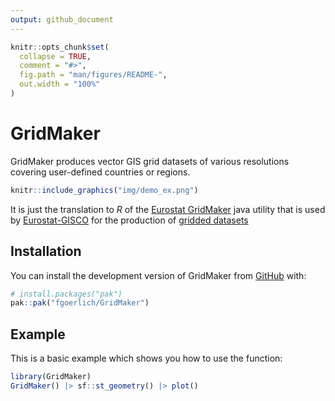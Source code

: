 ```yaml
---
output: github_document
---
```


<!-- README.md is generated from README.Rmd. Please edit that file -->

```r
knitr::opts_chunk$set(
  collapse = TRUE,
  comment = "#>",
  fig.path = "man/figures/README-",
  out.width = "100%"
)
```

# GridMaker

<!-- badges: start -->
<!-- badges: end -->

GridMaker produces vector GIS grid datasets of various resolutions covering user-defined countries or regions.

```r
knitr::include_graphics("img/demo_ex.png")
```

It is just the translation to _R_ of the [Eurostat GridMaker](https://github.com/eurostat/GridMaker) java utility that is used by [Eurostat-GISCO](http://ec.europa.eu/eurostat/web/gisco) for the production of [gridded datasets](https://ec.europa.eu/eurostat/web/gisco/geodata/grids)

## Installation

You can install the development version of GridMaker from [GitHub](https://github.com/) with:

``` r
# install.packages("pak")
pak::pak("fgoerlich/GridMaker")
```

## Example

This is a basic example which shows you how to use the function:

```r
library(GridMaker)
GridMaker() |> sf::st_geometry() |> plot()
```

